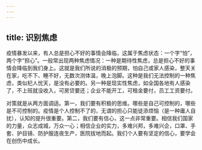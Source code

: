 ```yaml
---
---
---
```

title: 识别焦虑
---



疫情暴发以来，有人总是担心不好的事情会降临，这属于焦虑状态：一个字“怕”，两个字“担心”。一般常出现两种焦虑情况：一种是期待性焦虑，总是担心不好的事情会降临到我们身上。这就是我们所说的消极的预期，怕自己或家人感染，整天关在家，吃不下、睡不好，无数次测体温，晚上泡脚。这种是我们无法控制的一种焦虑，类似杞人忧天，是没有必要的。另一种是现实性焦虑，如全国各地有人感染了，不上班就没收入，可房贷要还；企业不能开工，可租金要付，员工工资要付。

对策就是从两方面调适。第一，我们要有积极的思维。哪些是自己可控制的，哪些是不可控制的。疫情是个人控制不了的，无谓的担心只能徒添烦恼（是一种庸人自扰），认知的提升很重要。第二，我们要有信心，这一点非常重要。相信我们国家的力量，众志成城，万众一心；相信企业的实力，多难兴邦，多难兴企，口罩、手套、护目镜、防护服连夜生产，医院拔地而起。我们个人要有坚定的信心，要学会在创伤中成长。